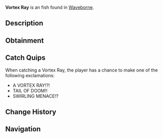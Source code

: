 {{FishInfobox
|image          = Vortex Ray.png
|rarity         = Exotic
|sea            = Second Sea
|location       = [[Waveborne]]
|sublocation    = 
|sources        = Fishing Rod
|radar_location = 
|prog_speed     = -70
|xp             = 3750
|weather        = Rain
|time           = Day
|season         = Autumn
|bait           = Luminous Larva
|base_weight    = 1100
|base_value     = 7500
|weight_range   = 700
|base_chance    = 2
|base_resil     = 10
}}
'''Vortex Ray''' is an {{Rarity|Exotic}} fish found in [[Waveborne]].

== Description ==
{{Description|A deep blue fish with yellow accents and dark blue stripes, swirling through the depths.|Bestiary Entry}}

== Obtainment ==
{{Description|It spirals where the waters twist.|Bestiary Hint}}
{{Fish Availability|
Waveborne
|top_rods      = 
Free Spirit Rod\24887.06\154929.64;
Egg Rod\21135.13\109614.2;
Blazebringer Rod\19916.53\100495.79;
Verdant Shear Rod\19872.69\103066.72;
Great Dreamer Rod\19768.47\101575.61;
Resourceful Rod\17760.89\86146.35;
Destiny Rod\13670.83\65023.71;
Azure Of Lagoon\19423.11\102509.16;
North-Star Rod\10747.09\71387.65;
Event Horizon Rod\10663.44\70831.98;
Astral Rod\10663.44\70831.98;
Trident Rod\15836.89\95104.85;
Seraphic Rod\14297.3\76407.82;
Ethereal Prism Rod\14289.49\72617.5;
No-Life Rod\13573.82\73573.58;
Challenger's Rod\13245.97\71431.87;
Rod Of The Forgotten Fang\12921.55\67332.75;
Rod Of The Exalted One\12734.8\64838.6;
Rod Of The Depths\12123.09\64089.81;
Depthseeker Rod\11817.5\66477.99;
Volcanic Rod\11532.99\63493.79;
Avalanche Rod\11436.98\64479.59;
Zeus Rod\11354.87\62513.19;
Steady Rod\10917.78\63930.66
|recommended   = Free Spirit Rod
}}

== Catch Quips ==
When catching a Vortex Ray, the player has a chance to make one of the following exclamations:
* A VORTEX RAY!?!
* TAIL OF DOOM!!
* SWIRLING MENACE!?

== Change History ==
{{Change History|{{subst:Current Version}}}}

== Navigation ==
{{Fish Navbox|Waveborne}}